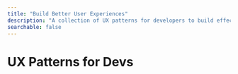```yaml
---
title: "Build Better User Experiences"
description: "A collection of UX patterns for developers to build effective, accessible, and usable UI components."
searchable: false
---
```



# UX Patterns for Devs

<Hero
  lang={props.params.lang}
  title={metadata.title}
  description={metadata.description}
/>

<HomeCTA />

<FeaturedPattern />

<OverviewGrid lang={props.params.lang} />

<SubscribeForm />
